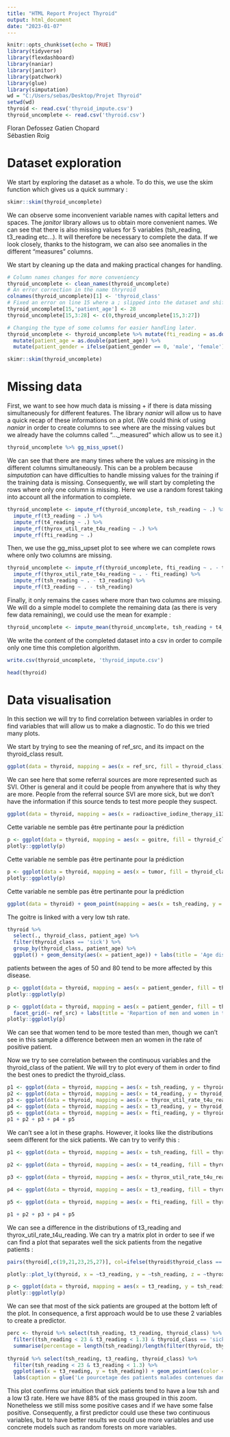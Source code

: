 ```yaml
---
title: "HTML Report Project Thyroid"
output: html_document
date: "2023-01-07"
---
```


```r
knitr::opts_chunk$set(echo = TRUE)
library(tidyverse)
library(flexdashboard)
library(naniar)
library(janitor)
library(patchwork)
library(glue)
library(simputation)
wd = "C:/Users/sebas/Desktop/Projet Thyroid"
setwd(wd)
thyroid <- read.csv('thyroid_impute.csv')
thyroid_uncomplete <- read.csv('thyroid.csv')
```

Floran Defossez 
Gatien Chopard                        
Sébastien Roig

# Dataset exploration

We start by exploring the dataset as a whole. To do this, we use the skim function which gives us a quick summary :

```r
skimr::skim(thyroid_uncomplete)
```

We can observe some inconvenient variable names with capital letters and spaces. The *janitor* library allows us to obtain more convenient names. 
We can see that there is also missing values for 5 variables (tsh_reading, t3_reading etc...). It will therefore be necessary to complete the data. 
If we look closely, thanks to the histogram, we can also see anomalies in the different "measures" columns. 

We start by cleaning up the data and making practical changes for handling.

```r
# Column names changes for more conveniency
thyroid_uncomplete <- clean_names(thyroid_uncomplete) 
# An error correction in the name thryroid
colnames(thyroid_uncomplete)[1] <- 'thyroid_class'
# Fixed an error on line 15 where a ; slipped into the dataset and shifted everything.
thyroid_uncomplete[15,'patient_age'] <- 28
thyroid_uncomplete[15,3:28] <- c(0,thyroid_uncomplete[15,3:27]) 

# Changing the type of some columns for easier handling later.
thyroid_uncomplete <- thyroid_uncomplete %>% mutate(fti_reading = as.double(fti_reading)) %>%
  mutate(patient_age = as.double(patient_age)) %>%
  mutate(patient_gender = ifelse(patient_gender == 0, 'male', 'female'))

```

```r
skimr::skim(thyroid_uncomplete)
```


# Missing data

First, we want to see how much data is missing + if there is data missing simultaneously for different features.
The library *naniar* will allow us to have a quick recap of these informations on a plot.
(We could think of using *naniar* in order to create columns to see where are the missing values but we already have the columns called "..._measured" which allow us to see it.)

```r
thyroid_uncomplete %>% gg_miss_upset() 
```

We can see that there are many times where the values are missing in the different columns simultaneously.
This can be a problem because *simputation* can have difficulties to handle missing values for the training if the training data is missing.
Consequently, we will start by completing the rows where only one column is missing. Here we use a random forest taking into account all the information to complete.

```r
thyroid_uncomplete <- impute_rf(thyroid_uncomplete, tsh_reading ~ .) %>%
  impute_rf(t3_reading ~ .) %>%
  impute_rf(t4_reading ~ .) %>%
  impute_rf(thyrox_util_rate_t4u_reading ~ .) %>%
  impute_rf(fti_reading ~ .)
```

Then, we use the gg_miss_upset plot to see where we can complete rows where only two columns are missing.

```r
thyroid_uncomplete <- impute_rf(thyroid_uncomplete, fti_reading ~ . - thyrox_util_rate_t4u_reading) %>%
  impute_rf(thyrox_util_rate_t4u_reading ~ . - fti_reading) %>%
  impute_rf(tsh_reading ~ . - t3_reading) %>%
  impute_rf(t3_reading ~ . - tsh_reading)

```

Finally, it only remains the cases where more than two columns are missing. We will do a simple model to complete the remaining data (as there is very few data remaining), we could use the mean for example :

```r
thyroid_uncomplete <- impute_mean(thyroid_uncomplete, tsh_reading + t4_reading + t3_reading + thyrox_util_rate_t4u_reading + fti_reading)
```

We write the content of the completed dataset into a csv in order to compile only one time this completion algorithm.

```r
write.csv(thyroid_uncomplete, 'thyroid_impute.csv')
```

```r
head(thyroid)
```

# Data visualisation

In this section we will try to find correlation between variables in order to find variables that will allow us to make a diagnostic. To do this we tried many plots.

We start by trying to see the meaning of ref_src, and its impact on the thyroid_class result.

```r
ggplot(data = thyroid, mapping = aes(x = ref_src, fill = thyroid_class)) + geom_bar() + labs(title = 'Repartition of patients from different sources')
```

We can see here that some referral sources are more represented such as SVI. Other is general and it could be people from anywhere that is why they are more. People from the referral source SVI are more sick, but we don't have the information if this source tends to test more people they suspect.


```r
ggplot(data = thyroid, mapping = aes(x = radioactive_iodine_therapy_i131, fill = thyroid_class)) + geom_bar()
```

Cette variable ne semble pas être pertinante pour la prédiction


```r
p <- ggplot(data = thyroid, mapping = aes(x = goitre, fill = thyroid_class)) + geom_bar()
plotly::ggplotly(p)
```

Cette variable ne semble pas être pertinante pour la prédiction

```r
p <- ggplot(data = thyroid, mapping = aes(x = tumor, fill = thyroid_class)) + geom_bar()
plotly::ggplotly(p)
```

Cette variable ne semble pas être pertinante pour la prédiction

```r
ggplot(data = thyroid) + geom_point(mapping = aes(x = tsh_reading, y = goitre))  
```

The goitre is linked with a very low tsh rate.

```r
thyroid %>%
  select(., thyroid_class, patient_age) %>%
  filter(thyroid_class == 'sick') %>%
  group_by(thyroid_class, patient_age) %>%
  ggplot() + geom_density(aes(x = patient_age)) + labs(title = 'Age distribution of sick patients')
```

patients between the ages of 50 and 80 tend to be more affected by this disease.

```r
p <- ggplot(data = thyroid, mapping = aes(x = patient_gender, fill = thyroid_class)) + geom_bar() + labs(title = 'Repartion of men and women in the patients')
plotly::ggplotly(p)
```
```r
p <- ggplot(data = thyroid, mapping = aes(x = patient_gender, fill = thyroid_class)) + geom_bar() + 
  facet_grid(~ ref_src) + labs(title = 'Repartion of men and women in the patients depending on their source')
plotly::ggplotly(p)
```
We can see that women tend to be more tested than men, though we can't see in this sample a difference between men an women in the rate of positive patient.


Now we try to see correlation between the continuous variables and the thyroid_class of the patient. We will try to plot every of them in order to find the best ones to predict the thyroid_class.
```r
p1 <- ggplot(data = thyroid, mapping = aes(x = tsh_reading, y = thyroid_class)) + geom_point() 
p2 <- ggplot(data = thyroid, mapping = aes(x = t4_reading, y = thyroid_class)) + geom_point()  
p3 <- ggplot(data = thyroid, mapping = aes(x = thyrox_util_rate_t4u_reading, y = thyroid_class)) + geom_point()
p4 <- ggplot(data = thyroid, mapping = aes(x = t3_reading, y = thyroid_class)) + geom_point()
p5 <- ggplot(data = thyroid, mapping = aes(x = fti_reading, y = thyroid_class)) + geom_point()
p1 + p2 + p3 + p4 + p5
```

We can't see a lot in these graphs. However, it looks like the distributions seem different for the sick patients.
We can try to verify this : 

```r
p1 <- ggplot(data = thyroid, mapping = aes(x = tsh_reading, fill = thyroid_class)) + geom_density(data = filter(thyroid, thyroid_class == 'sick')) + geom_density(data = filter(thyroid, thyroid_class == 'negative')) + xlim(-1,5)
                                                                          
p2 <- ggplot(data = thyroid, mapping = aes(x = t4_reading, fill = thyroid_class)) + geom_density(data = filter(thyroid, thyroid_class == 'sick')) + geom_density(data = filter(thyroid, thyroid_class == 'negative')) + xlim(25,200) 

p3 <- ggplot(data = thyroid, mapping = aes(x = thyrox_util_rate_t4u_reading, fill = thyroid_class)) + geom_density(data = filter(thyroid, thyroid_class == 'sick')) + geom_density(data = filter(thyroid, thyroid_class == 'negative')) + xlim(0.5,1.5)

p4 <- ggplot(data = thyroid, mapping = aes(x = t3_reading, fill = thyroid_class)) + geom_density(data = filter(thyroid, thyroid_class == 'sick')) + geom_density(data = filter(thyroid, thyroid_class == 'negative')) +xlim(0,5)

p5 <- ggplot(data = thyroid, mapping = aes(x = fti_reading, fill = thyroid_class)) + geom_density(data = filter(thyroid, thyroid_class == 'sick')) + geom_density(data = filter(thyroid, thyroid_class == 'negative')) + xlim(25,200) 

p1 + p2 + p3 + p4 + p5 
```
We can see a difference in the distributions of t3_reading and thyrox_util_rate_t4u_reading. We can try a matrix plot in order to see if we can find a plot that separates well the sick patients from the negative patients :

```r
pairs(thyroid[,c(19,21,23,25,27)], col=ifelse(thyroid$thyroid_class == 'sick', "red", "black"), lower.panel = NULL, )
```



```r
plotly::plot_ly(thyroid, x = ~t3_reading, y = ~tsh_reading, z = ~thyrox_util_rate_t4u_reading, color = ~thyroid_class) 

```

```r
p <- ggplot(data = thyroid, mapping = aes(x = t3_reading, y = tsh_reading, color = thyroid_class)) + geom_point() 
plotly::ggplotly(p)
```

We can see that most of the sick patients are grouped at the bottom left of the plot. In consequence, a first approach would be to use these 2 variables to create a predictor.

```r
perc <- thyroid %>% select(tsh_reading, t3_reading, thyroid_class) %>%
  filter((tsh_reading < 23 & t3_reading < 1.3) & thyroid_class == 'sick') %>% 
  summarise(percentage = length(tsh_reading)/length(filter(thyroid, thyroid_class == 'sick')$thyroid_class))
  
thyroid %>% select(tsh_reading, t3_reading, thyroid_class) %>%
  filter(tsh_reading < 23 & t3_reading < 1.3) %>% 
  ggplot(aes(x = t3_reading, y = tsh_reading)) + geom_point(aes(color = thyroid_class)) + 
  labs(caption = glue('Le pourcetage des patients malades contenues dans ce graphe est de {as.character(round(100*perc))}%')) 
```

This plot confirms our intuition that sick patients tend to have a low tsh and a low t3 rate. Here we have 88% of the mass grouped in this zoom. Nonetheless we still miss some positive cases and if we have some false positive. Consequently, a first predictor could use these two continuous variables, but to have better results we could use more variables and use concrete models such as random forests on more variables.
